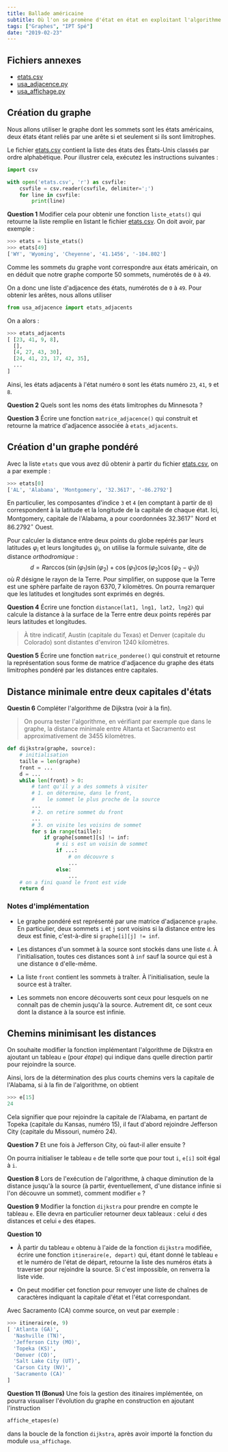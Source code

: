 ```yaml
---
title: Ballade américaine
subtitle: Où l'on se promène d'état en état en exploitant l'algorithme de Dijkstra…
tags: ["Graphes", "IPT Spé"]
date: "2019-02-23"
---
```


## Fichiers annexes

* [etats.csv](./data/etats.csv)
* [usa_adjacence.py](./data/usa_adjacence.py)
* [usa_affichage.py](./data/usa_affichage.py)

## Création du graphe

Nous allons utiliser le graphe dont les sommets sont les états américains, deux états étant reliés par une arête si et seulement si ils sont limitrophes.

Le fichier [etats.csv](./data/etats.csv) contient la liste des états des États-Unis classés par ordre alphabétique. Pour illustrer cela, exécutez les instructions suivantes&nbsp;:

```python
import csv

with open('etats.csv', 'r') as csvfile:
    csvfile = csv.reader(csvfile, delimiter=';')
    for line in csvfile:
        print(line)
```

**Question 1** Modifier cela pour obtenir une fonction `liste_etats()` qui retourne la liste remplie en listant le fichier [etats.csv](./data/etats.csv). On doit avoir, par exemple&nbsp;:

```python
>>> etats = liste_etats()
>>> etats[49]
['WY', 'Wyoming', 'Cheyenne', '41.1456', '-104.802']
```

Comme les sommets du graphe vont correspondre aux états américain, on en déduit que notre graphe comporte 50 sommets, numérotés de `0` à `49`.

On a donc une liste d'adjacence des états, numérotés de `0` à `49`. Pour obtenir les arêtes, nous allons utiliser

```python
from usa_adjacence import etats_adjacents
```

On a alors&nbsp;:

```python
>>> etats_adjacents
[ [23, 41, 9, 8],
  [],
  [4, 27, 43, 30],
  [24, 41, 23, 17, 42, 35],
  ...
]
```

Ainsi, les états adjacents à l'état numéro `0` sont les états numéro `23`, `41`, `9` et `8`.

**Question 2** Quels sont les noms des états limitrophes du Minnesota&nbsp;?

**Question 3** Écrire une fonction `matrice_adjacence()` qui construit et retourne la matrice d'adjacence associée à `etats_adjacents`.

## Création d'un graphe pondéré

Avec la liste `etats` que vous avez dû obtenir à partir du fichier [etats.csv](./data/etats.csv), on a par exemple&nbsp;:

```python
>>> etats[0]
['AL', 'Alabama', 'Montgomery', '32.3617', '-86.2792']
```

En particulier, les composantes d'indice `3` et `4` (en comptant à partir de `0`) correspondent à la latitude et la longitude de la capitale de chaque état. Ici, Montgomery, capitale de l'Alabama, a pour coordonnées $32.3617^\circ$&nbsp;Nord et $86.2792^\circ$&nbsp;Ouest.

Pour calculer la distance entre deux points du globe repérés par leurs latitudes $\varphi_i$ et leurs longitudes $\psi_i$, on utilise la formule suivante, dite de distance _orthodromique_&nbsp;:
$$
d = R \arccos\bigl(\sin(\varphi_1) \sin(\varphi_2) + \cos(\varphi_1) \cos(\varphi_2) \cos(\psi_2 - \psi_1)\bigr)
$$
où $R$ désigne le rayon de la Terre. Pour simplifier, on suppose que la Terre est une sphère parfaite de rayon $6370,7$ kilomètres. On pourra remarquer que les latitudes et longitudes sont exprimés en degrés.

**Question 4** Écrire une fonction `distance(lat1, lng1, lat2, lng2)` qui calcule la distance à la surface de la Terre entre deux points repérés par leurs latitudes et longitudes.

> À titre indicatif, Austin (capitale du Texas) et Denver (capitale du Colorado) sont distantes d'environ 1240 kilomètres.

**Question 5** Écrire une fonction `matrice_ponderee()` qui construit et retourne la représentation sous forme de matrice d'adjacence du graphe des états limitrophes pondéré par les distances entre capitales.

## Distance minimale entre deux capitales d'états

**Questin 6** Compléter l'algorithme de Dijkstra (voir à la fin).

> On pourra tester l'algorithme, en vérifiant par exemple que dans le graphe, la distance minimale entre Altanta et Sacramento est approximativement de 3455 kilomètres.

```python
def dijkstra(graphe, source):
	# initialisation
	taille = len(graphe)
	front = ...
	d = ...
	while len(front) > 0:
		# tant qu'il y a des sommets à visiter
		# 1. on détermine, dans le front,
		#    le sommet le plus proche de la source
		...
		# 2. on retire sommet du front
		...
		# 3. on visite les voisins de sommet
		for s in range(taille):
			if graphe[sommet][s] != inf:
				# si s est un voisin de sommet
				if ...:
					# on découvre s
					...
				else:
					...
	# on a fini quand le front est vide
	return d
```

### Notes d'implémentation

- Le graphe pondéré est représenté par une matrice d'adjacence `graphe`. En particulier, deux sommets `i` et `j` sont voisins si la distance entre les deux est finie, c'est-à-dire si `graphe[i][j] != inf`.

- Les distances d'un sommet à la source sont stockés dans une liste&nbsp;`d`. À l'initialisation, toutes ces distances sont à `inf` sauf la source qui est à une distance&nbsp;`0` d'elle-même.

- La liste `front` contient les sommets à traîter. À l'initialisation, seule la source est à traîter.

- Les sommets non encore découverts sont ceux pour lesquels on ne connaît pas de chemin jusqu'à la source. Autrement dit, ce sont ceux dont la distance à la source est infinie.

## Chemins minimisant les distances

On souhaite modifier la fonction implémentant l'algorithme de Dijkstra en ajoutant un tableau `e` (pour _étape_) qui indique dans quelle direction partir pour rejoindre la source.

Ainsi, lors de la détermination des plus courts chemins vers la capitale de l'Alabama, si à la fin de l'algorithme, on obtient

```python
>>> e[15]
24
```

Cela signifier que pour rejoindre la capitale de l'Alabama, en partant de Topeka (capitale du Kansas, numéro 15), il faut d'abord rejoindre Jefferson City (capitale du Missouri, numéro 24).

**Question 7** Et une fois à Jefferson City, où faut-il aller ensuite&nbsp;?

On pourra initialiser le tableau `e` de telle sorte que pour tout `i`, `e[i]` soit égal à `i`.

**Question 8** Lors de l'exécution de l'algorithme, à chaque diminution de la distance jusqu'à la source (à partir, éventuellement, d'une distance infinie si l'on découvre un sommet), comment modifier `e`&nbsp;?

**Question 9** Modifier la fonction `dijkstra` pour prendre en compte le tableau&nbsp;`e`. Elle devra en particulier retourner deux tableaux&nbsp;: celui `d` des distances et celui `e` des étapes.

**Question 10**

- À partir du tableau `e` obtenu à l'aide de la fonction `dijkstra` modifiée, écrire une fonction `itineraire(e, depart)` qui, étant donné le tableau `e` et le numéro de l'état de départ, retourne la liste des numéros états à traverser pour rejoindre la source. Si c'est impossible, on renverra la liste vide.

- On peut modifier cet fonction pour renvoyer une liste de chaînes de caractères indiquant la capitale d'état et l'état correspondant.

Avec Sacramento&nbsp;(CA) comme source, on veut par exemple&nbsp;:

```python
>>> itineraire(e, 9)
[ 'Atlanta (GA)',
  'Nashville (TN)',
  'Jefferson City (MO)',
  'Topeka (KS)',
  'Denver (CO)',
  'Salt Lake City (UT)',
  'Carson City (NV)',
  'Sacramento (CA)'
]
```

**Question 11 (Bonus)** Une fois la gestion des itinaires implémentée, on pourra visualiser l'évolution du graphe en construction en ajoutant l'instruction

```python
affiche_etapes(e)
```

dans la boucle de la fonction `dijkstra`, après avoir importé la fonction du module `usa_affichage`.
